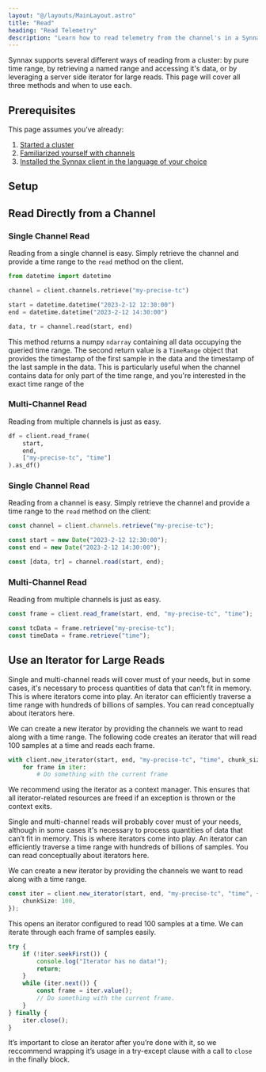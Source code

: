 ```yaml
---
layout: "@/layouts/MainLayout.astro"
title: "Read"
heading: "Read Telemetry"
description: "Learn how to read telemetry from the channel's in a Synnax cluster."
---
```



Synnax supports several different ways of reading from a cluster: by pure time range, 
by retrieving a named range and accessing it's data, or by leveraging a server side 
iterator for large reads. This page will cover all three methods and when to use each.

## Prerequisites

This page assumes you’ve already:

1.   [Started a cluster](/deploy/get-started)
2.  [Familiarized yourself with channels](/concepts/channels)
3.  [Installed the Synnax client in the language of your choice](/analyze/get-started)

## Setup

<ClientTabs />

## Read Directly from a Channel

<ClientTabs includeSetup={false}>
<Fragment slot="python">

### Single Channel Read

Reading from a single channel is easy. Simply retrieve the channel and provide a time
range to the `read` method on the client.

```python
from datetime import datetime

channel = client.channels.retrieve("my-precise-tc")

start = datetime.datetime("2023-2-12 12:30:00")
end = datetime.datetime("2023-2-12 14:30:00")

data, tr = channel.read(start, end)
```

This method returns a numpy `ndarray` containing all data occupying the queried time range.
The second return value is a `TimeRange` object that provides the timestamp of the first
sample in the data and the timestamp of the last sample in the data. This is
particularly useful when the channel contains data for only part of the time range,
and you're interested in the exact time range of the

### Multi-Channel Read

Reading from multiple channels is just as easy.

```python
df = client.read_frame(
    start,
    end,
    ["my-precise-tc", "time"]
).as_df()
```


</Fragment>
<Fragment slot="typescript">

### Single Channel Read

Reading from a channel is easy. Simply retrieve the channel and provide a time range to
the `read` method on the client:

```typescript
const channel = client.channels.retrieve("my-precise-tc");

const start = new Date("2023-2-12 12:30:00");
const end = new Date("2023-2-12 14:30:00");

const [data, tr] = channel.read(start, end);
```

### Multi-Channel Read

Reading from multiple channels is just as easy.

```typescript
const frame = client.read_frame(start, end, "my-precise-tc", "time");

const tcData = frame.retrieve("my-precise-tc");
const timeData = frame.retrieve("time");
```

</Fragment>

</ClientTabs>

## Use an Iterator for Large Reads


<ClientTabs includeSetup={false}>
<Fragment slot="python">

Single and multi-channel reads will cover must of your needs, but in some cases, it's
necessary to process quantities of data that can’t fit in memory. This is where iterators
come into play. An iterator can efficiently traverse a time range with hundreds of billions
of samples. You can read conceptually about iterators here.

We can create a new iterator by providing the channels we want to read along with a time
range. The following code creates an iterator that will read 100 samples at a time
and reads each frame.

```python
with client.new_iterator(start, end, "my-precise-tc", "time", chunk_size=100) as i:
    for frame in iter:
        # Do something with the current frame
```

We recommend using the iterator as a context manager. This ensures that all iterator-related
resources are freed if an exception is thrown or the context exits.

</Fragment>


<Fragment slot="typescript">

Single and multi-channel reads will probably cover must of your needs, although in some cases
it's necessary to process quantities of data that can’t fit in memory. This is where iterators
come into play. An iterator can efficiently traverse a time range with hundreds of billions
of samples. You can read conceptually about iterators here.

We can create a new iterator by providing the channels we want to read along with a time
range.

```typescript
const iter = client.new_iterator(start, end, "my-precise-tc", "time", {
    chunkSize: 100,
});
```

This opens an iterator configured to read 100 samples at a time. We can iterate through
each frame of samples easily.

```typescript
try {
    if (!iter.seekFirst()) {
        console.log("Iterator has no data!");
        return;
    }
    while (iter.next()) {
        const frame = iter.value();
        // Do something with the current frame.
    }
} finally {
    iter.close();
}
```

It’s important to close an iterator after you’re done with it, so we reccommend wrapping
it’s usage in a try-except clause with a call to `close` in the finally block.

</Fragment>
</ClientTabs>